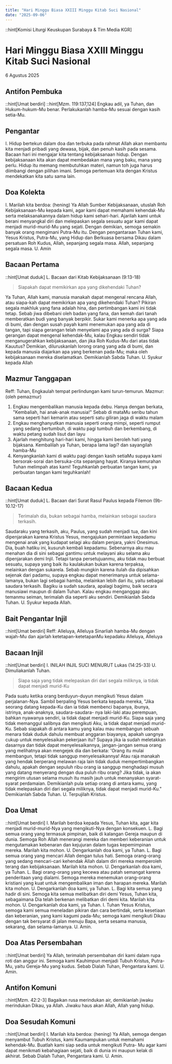```yaml
---
title: "Hari Minggu Biasa XXIII Minggu Kitab Suci Nasional"
date: "2025-09-06"
---
```

::hint[Komisi Liturgi Keuskupan Surabaya & Tim Media KGR]
# Hari Minggu Biasa XXIII Minggu Kitab Suci Nasional
6 Agustus 2025


## Antifon Pembuka
::hint[Umat berdiri]
::hint[Mzm. 119:137,124]
Engkau adil, ya Tuhan, dan Hukum-hukum-Mu benar. Perlakukanlah hamba-Mu sesuai dengan kasih setia-Mu. 

## Pengantar
I. Hidup bertekun dalam doa dan terbuka pada rahmat Allah akan membantu kita menjadi pribadi yang dewasa, bijak, dan penuh kasih pada sesama. Bacaan hari ini mengajar kita tentang kebijaksanaan hidup. Dengan kebijaksanaan kita akan dapat membedakan mana yang baku, mana yang perlu. Hidup itu memang membutuhkan materi, namun toh juga harus diimbangi dengan pilihan imani. Semoga pertemuan kita dengan Kristus mendekatkan kita satu sama lain. 

## Doa Kolekta
I. Marilah kita berdoa: (hening)
Ya Allah Sumber Kebijaksanaan, utuslah Roh Kebijaksanaan-Mu kepada kami, agar kami dapat memahami kehendak-Mu serta melaksanakannya dalam hidup kami sehari-hari. Ajarilah kami untuk berani menyangkal diri dan melepaskan segala sesuatu agar kami dapat menjadi murid-murid-Mu yang sejati. Dengan demikian, semoga semakin banyak orang mengimani Putra-Mu itu. Dengan pengantaraan Tuhan kami, Yesus Kristus, Putra-Mu, yang Hidup dan Berkuasa bersama Dikau dalam persatuan Roh Kudus, Allah, sepanjang segala masa. Allah, sepanjang segala masa. U. Amin

## Bacaan Pertama
::hint[Umat duduk]
L. Bacaan dari Kitab Kebijaksanaan (9:13-18)
> Siapakah dapat memikirkan apa yang dikehendaki Tuhan? 

Ya Tuhan, Allah kami, manusia manakah dapat mengenal rencana Allah, atau siapa-kah dapat memikirkan apa yang dikehendaki Tuhan? Pikiran segala makhluk yang fana adalah hina, dan pertimbangan kami ini tidak tetap. Sebab jiwa dibebani oleh badan yang fana, dan kemah dari tanah memberatkan budi yang banyak berpikir. Sukar kami menerka apa yang ada di bumi, dan dengan susah payah kami menemukan apa yang ada di tangan, tapi siapa gerangan telah menyelami apa yang ada di surga? Siapa gerangan dapat mengenal kehendak-Mu, kalau Engkau sendiri tidak menganugerahkan kebijaksanaan, dan jika Roh Kudus-Mu dari atas tidak Kauutus? Demikian, diluruskanlah lorong orang yang ada di bumi, dan kepada manusia diajarkan apa yang berkenan pada-Mu; maka oleh kebijaksanaan mereka diselamatkan. Demikianlah Sabda Tuhan. 
U. Syukur kepada Allah

## Mazmur Tanggapan
Reff: Tuhan, Engkaulah tempat perlindungan kami turun-temurun. 
Mazmur: (oleh pemazmur)
1. Engkau mengembalikan manusia kepada debu. Hanya dengan berkata, "Kembaliah, hai anak-anak manusia!" Sebab di mataMu seribu tahun sama seperti hari kemarin atau seperti satu giliran jaga di waktu malam
2. Engkau menghanyutkan manusia seperti orang mimpi, seperti rumput yang sedang bertumbuh, di waktu pagi tumbuh dan berkembang, di waktu petang sudah lisut dan layu
3. Ajarlah menghitung hari-hari kami, hingga kami beroleh hati yang bijaksana. Kembalilah ya Tuhan, berapa lama lagi? dan sayangilah hamba-Mu
4. Kenyangkanlah kami di waktu pagi dengan kasih setiaMu supaya kami bersorak-sorai dan bersuka-cita sepanjang hayat. Kiranya kemurahan Tuhan melimpah atas kami! Teguhkanlah perbuatan tangan kami, ya perbuatan tangan kami teguhkanlah!

## Bacaan Kedua
::hint[Umat duduk]
L. Bacaan dari Surat Rasul Paulus kepada Filemon (9b-10.12-17) 
> Terimalah dia, bukan sebagai hamba, melainkan sebagai saudara terkasih.

Saudaraku yang terkasih, aku, Paulus, yang sudah menjadi tua, dan kini dipenjarakan karena Kristus Yesus, mengajukan permintaan kepadamu mengenai anak yang kudapat selagi aku dalam penjara, yakni Onesimus. Dia, buah hatiku ini, kusuruh kembali kepadamu. Sebenarnya aku mau menahan dia di sini sebagai gantimu untuk melayani aku selama aku dipenjarakan demi Injil. Tetapi tanpa persetujuanmu, aku tidak mau berbuat sesuatu, supaya yang baik itu kaulakukan bukan karena terpaksa, melainkan dengan sukarela. Sebab mungkin karena itulah dia dipisahkan sejenak dari padamu, supaya engkau dapat menerimanya untuk selama-lamanya, bukan lagi sebagai hamba, melainkan lebih dari itu, yaitu sebagai saudara terkasih. Bagiku ia sudah saudara, apalagi bagimu, baik secara manusiawi maupun di dalam Tuhan. Kalau engkau menganggap aku temanmu seiman, terimalah dia seperti aku sendiri. 
Demikianlah Sabda Tuhan. 
U. Syukur kepada Allah. 

## Bait Pengantar Injil
::hint[Umat berdiri]
Reff: Alleluya, Alleluya
Sinarliah hamba-Mu dengan wajah-Mu dan ajarlah ketetapan-ketetapanMu kepadaku
Alleluya, Alleluya

## Bacaan Injil
::hint[Umat berdiri]
I. INILAH INJIL SUCI MENURUT Lukas (14:25-33) 
U. Dimuliakanlah Tuhan.
> Siapa saja yang tidak melepaskan diri dari segala miliknya, ia tidak dapat menjadi murid-Ku

Pada suatu ketika orang berduyun-duyun mengikuti Yesus dalam perjalanan-Nya. Sambil berpaling Yesus berkata kepada mereka, "Jika seorang datang kepada-Ku dan ia tidak membenci bapanya, ibunya, istrinya, anak-anaknya, saudara-saudara- nya laki-laki atau perempuan, bahkan nyawanya sendiri, ia tidak dapat menjadi murid-Ku. Siapa saja yang tidak memanggul salibnya dan mengikuti Aku, ia tidak dapat menjadi murid-Ku. Sebab siapakah di antara kamu yang kalau mau membangun sebuah menara tidak duduk dahulu membuat anggaran biayanya, apakah uangnya cukup untuk menyelesaikan pekerjaan itu? Supaya jika ia sudah meletakkan dasarnya dan tidak dapat menyelesaikannya, jangan-jangan semua orang yang melihatnya akan mengejek dia dan berkata: 'Orang itu mulai membangun, tetapi tidak sanggup menyelesaikannya! Atau raja manakah yang hendak berperang melawan raja lain tidak duduk mempertimbangkan dahulu, apakah dengan sepuluh ribu orang ia sanggup menghadapi musuh yang datang menyerang dengan dua puluh ribu orang? Jika tidak, ia akan mengirim utusan selama musuh itu masih jauh untuk menanyakan syarat-syarat perdamaian. Demikianlah pula setiap orang di antara kamu, yang tidak melepaskan diri dari segala miliknya, tidak dapat menjadi murid-Ku."  Demikianlah Sabda Tuhan. 
U. Terpujilah Kristus. 

## Doa Umat
::hint[Umat berdiri]
I. Marilah berdoa kepada Yesus, Tuhan kita, agar kita menjadi murid-murid-Nya yang mengikuti-Nya dengan konsekuen. 
L. Bagi semua orang yang termasuk pimpinan, baik di kalangan Gereja maupun di dunia. Semoga Roh Allah menerangi mereka dan memberi keberanian untuk mengutamakan kebenaran dan kejujuran dalam tugas kepemimpinan mereka. Marilah kita mohon. 
U. Dengarkanlah doa kami, ya Tuhan. 
L. Bagi semua orang yang mencari Allah dengan tulus hati. Semoga orang-orang yang sedang mencari-cari kehendak Allah dalam diri mereka memperoleh terang dan kebijaksanaan. Marilah kita mohon. 
U. Dengarkanlah doa kami, ya Tuhan. 
L. Bagi orang-orang yang kecewa atau patah semangat karena penderitaan yang dialami. Semoga mereka menemukan orang-orang kristiani yang kuat untuk mengembalikan iman dan harapan mereka. Marilah kita mohon. 
U. Dengarkanlah doa kami, ya Tuhan. 
L. Bagi kita semua yang hadir di sini. Semoga kita semua melibatkan diri demi Yesus, Tuhan kita, sebagaimana Dia telah berkenan melibatkan diri demi kita. Marilah kita mohon. 
U. Dengarkanlah doa kami, ya Tuhan. 
I. Tuhan Yesus Kristus, semoga kami semua meneladan pikiran dan cara bertindak, serta kesetiaan dan keberanian, yang kami kagumi pada-Mu; semoga kami mengikuti Dikau dengan tak bersyarat di jalan menuju Bapa, serta sesama manusia, sekarang, dan selama-lamanya. 
U. Amin. 

## Doa Atas Persembahan
::hint[Umat berdiri]
Ya Allah, terimalah persembahan diri kami dalam rupa roti dan anggur ini. Semoga kami Kauhimpun menjadi Tubuh Kristus, Putra-Mu, yaitu Gereja-Mu yang kudus. Sebab Dialah Tuhan, Pengantara kami. 
U. Amin. 

## Antifon Komuni
::hint[Mzm. 42:2-3]
Bagaikan rusa merindukan air, demikianlah jiwaku merindukan Dikau, ya Allah. Jiwaku haus akan Allah, Allah yang hidup. 

## Doa Sesudah Komuni
::hint[Umat berdiri]
I. Marilah kita berdoa: (hening)
Ya Allah, semoga dengan menyambut Tubuh Kristus, kami Kaumampukan untuk memahami kehendak-Mu. Buatlah kami siap sedia untuk mengikuti Putra- Mu agar kami dapat menikmati kebahagiaan sejati, baik di dunia ini maupun kelak di akhirat. Sebab Dialah Tuhan, Pengantara kami. 
U. Amin. 


